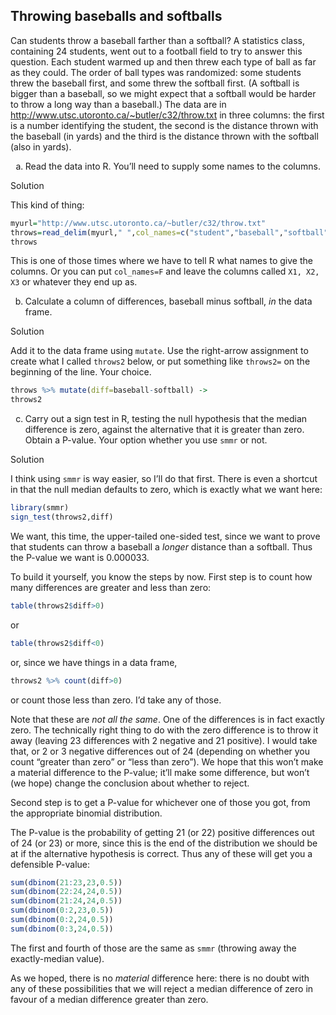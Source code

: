 ##  Throwing baseballs and softballs


 Can students throw a baseball farther than a softball? A
statistics class, containing 24 students, went out to a football field
to try to answer this question. Each student warmed up and then threw
each type of ball as far as they could. The order of ball types was
randomized: some students threw the baseball first, and some threw the
softball first. (A softball is bigger than a baseball, so we might
expect that a softball would be harder to throw a long way than a
baseball.) The data are in
[http://www.utsc.utoronto.ca/~butler/c32/throw.txt](http://www.utsc.utoronto.ca/~butler/c32/throw.txt) in three
columns: the first is a number identifying the student, the second is
the distance thrown with the baseball (in yards) and the third is the
distance thrown with the softball (also in yards).



(a) Read the data into R. You'll need to supply some names
to the columns.


Solution


This kind of thing:
```r
myurl="http://www.utsc.utoronto.ca/~butler/c32/throw.txt"
throws=read_delim(myurl," ",col_names=c("student","baseball","softball"))
throws
```

This is one of those times where we have to tell R what names to give
the columns. Or you can put `col_names=F` and leave the
columns called `X1, X2, X3` or whatever they end up as.



(b) Calculate a column of differences, baseball minus softball,
*in* the data frame.


Solution


Add it to the data frame using `mutate`. Use the
right-arrow assignment to create what I called
`throws2` below, or put something like
`throws2=` on the beginning of the line. Your choice.

```r
throws %>% mutate(diff=baseball-softball) ->
throws2
``` 



(c) Carry out a sign test in R, testing the null hypothesis
that the median difference is zero, against the alternative that
it is greater than zero. Obtain a P-value. Your option whether you use
`smmr` or not.


Solution


I think using `smmr` is way easier, so I'll do that
first. There is even a shortcut in that the null median defaults to
zero, which is exactly what we want here:

```r
library(smmr)
sign_test(throws2,diff)
``` 

We want, this time, the upper-tailed one-sided test, since we want to
prove that students can throw a baseball a *longer* distance
than a softball. Thus the P-value we want is 0.000033.

To build it yourself, you know the steps by now.
First step is to count how many differences are greater and less than zero:
```r
table(throws2$diff>0)
``` 

or

```r
table(throws2$diff<0)
``` 

or, since we have things in a data frame,

```r
throws2 %>% count(diff>0)
``` 

or count those less than zero. I'd take any of those.

Note that these are *not all the same*. One of the differences is
in fact exactly zero. The technically right thing to do with the zero
difference is to throw it away (leaving 23 differences with 2 negative
and 21 positive). I would take that, or 2 or 3 negative differences
out of 24 (depending on whether you count "greater than zero" or
"less than zero"). We hope that this won't make a material
difference to the P-value; it'll make some difference, but won't (we
hope) change the conclusion about whether to reject.

Second step is to get a P-value for whichever one of those you got,
from the appropriate binomial distribution. 

The P-value is the probability of getting 21 (or 22) positive
differences out of 24 (or 23) or more, since this is the end of the
distribution we should be at if the alternative hypothesis is correct.
Thus any of these will get you a defensible P-value:

```r
sum(dbinom(21:23,23,0.5))
sum(dbinom(22:24,24,0.5))
sum(dbinom(21:24,24,0.5))
sum(dbinom(0:2,23,0.5))
sum(dbinom(0:2,24,0.5))
sum(dbinom(0:3,24,0.5))
``` 

The first and fourth of those are the same as `smmr` (throwing
away the exactly-median value). 

As we hoped, there is no *material* difference here: there is no
doubt with any of these possibilities that we will reject a median
difference of zero in favour of a median difference greater than
zero. 


```r

```     


